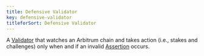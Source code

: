 ```yaml
---
title: Defensive Validator
key: defensive-validator
titleforSort: Defensive Validator
---
```

<p>
A <a href="/intro/glossary#validator">Validator</a> that watches an Arbitrum chain and takes action (i.e., stakes and challenges) only when and if an invalid <a href="/intro/glossary#assertion">Assertion</a> occurs.
</p>
